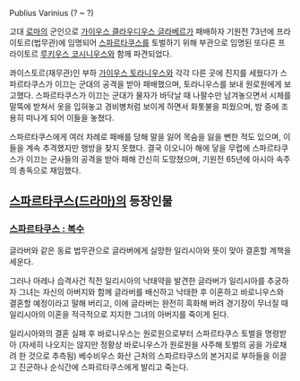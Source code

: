 Publius Varinius
(? ~ ?)

고대 [[로마]]의 군인으로 [[가이우스 클라우디우스 글라베르]]가 패배하자 기원전 73년에 프라이토르(법무관)에 임명되어 [[스파르타쿠스]]를 토벌하기 위해 부관으로 임명된 또다른 프라이토르 [[루키우스 코시니우스]]와 함께 파견되었다.

콰이스토르(재무관)인 부하 [[가이우스 토라니우스]]와 각각 다른 곳에 진지를 세웠다가 스파르타쿠스가 이끄는 군대의 공격을 받아 패배했으며, 토라니우스를 보내 원로원에게 보고했다. 스파르타쿠스가 이끄는 군대가 물자가 바닥날 때 나팔수만 남겨놓으면서 시체를 말뚝에 받쳐서 옷을 입혀놓고 경비병처럼 보이게 하면서 화톳불을 피웠으며, 밤 중에 조용히 떠나게 되어 이들을 놓쳤다.

스파르타쿠스에게 여러 차례로 패배를 당해 말을 잃어 목숨을 잃을 뻔한 적도 있으며, 이들을 계속 추격했지만 행방을 찾지 못했다. 결국 이오니아 해에 닿을 무렵에 스파르타쿠스가 이끄는 군사들의 공격을 받아 패해 간신히 도망쳤으며, 기원전 65년에 아시아 속주의 총독으로 재임했다.

== [[스파르타쿠스(드라마)]]의 등장인물 ==
=== [[스파르타쿠스 : 복수]] ===
글라버와 같은 동료 법무관으로 글라버에게 실망한 일리시아와 뜻이 맞아 결혼할 계책을 세운다.

그러나 아레나 습격사건 직전 일리시아의 낙태약을 발견한 글라버가 일리시아를 추궁하자 그녀는 자신의 아버지와 함께 글라버를 배신하고 낙태한 후 이혼하고 바로니우스와 결혼할 예정이라고 말해 버리고, 이에 글라버는 완전히 흑화해 버려 경기장이 무너질 때 일리시아의 이혼을 적극적으로 지지한 그녀의 아버지를 죽이게 된다.

일리시아와의 결혼 실패 후 바로니우스는 원로원으로부터 스파르타쿠스 토벌을 명령받아 (자세히 나오지는 않지만 정황상 바로니우스가 원로원을 사주해 토벌의 공을 가로채려 한 것으로 추측됨) 베수비우스 화산 근처의 스파르타쿠스의 본거지로 부하들을 이끌고 진군하나 순식간에 스파르타쿠스에게 발리고 죽는다.
